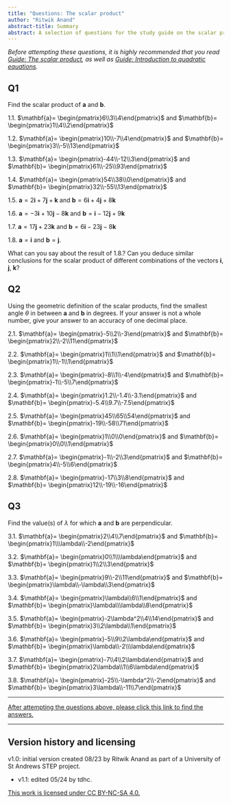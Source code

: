 ```yaml
---
title: "Questions: The scalar product"
author: "Ritwik Anand"
abstract-title: Summary
abstract: A selection of questions for the study guide on the scalar product
---
```


*Before attempting these questions, it is highly recommended that you read [Guide: The scalar product](../studyguides/scalarproduct.qmd), as well as [Guide: Introduction to quadratic equations](../studyguides/introtoquadratics.qmd).*

## Q1 {-}

Find the scalar product of $\mathbf{a}$ and $\mathbf{b}$.

1.1. $\mathbf{a}= \begin{pmatrix}6\\3\\4\end{pmatrix}$ and $\mathbf{b}= \begin{pmatrix}1\\4\\2\end{pmatrix}$

1.2. $\mathbf{a}= \begin{pmatrix}10\\-7\\4\end{pmatrix}$ and $\mathbf{b}= \begin{pmatrix}3\\-5\\13\end{pmatrix}$

1.3. $\mathbf{a}= \begin{pmatrix}-44\\-12\\3\end{pmatrix}$ and $\mathbf{b}= \begin{pmatrix}61\\-25\\93\end{pmatrix}$
 
1.4. $\mathbf{a}= \begin{pmatrix}54\\38\\0\end{pmatrix}$ and $\mathbf{b}= \begin{pmatrix}32\\-55\\13\end{pmatrix}$

1.5. $\mathbf{a}= 2\mathbf{i} + 7\mathbf{j} + \mathbf{k}$ and $\mathbf{b}= 6\mathbf{i} + 4\mathbf{j} + 8\mathbf{k}$

1.6. $\mathbf{a}= -3\mathbf{i} + 10\mathbf{j} - 8\mathbf{k}$ and $\mathbf{b}= \mathbf{i} - 12\mathbf{j} + 9\mathbf{k}$

1.7. $\mathbf{a}= 17\mathbf{j} + 23\mathbf{k}$ and $\mathbf{b}= 6\mathbf{i} - 23\mathbf{j} - 8\mathbf{k}$

1.8. $\mathbf{a}= \mathbf{i}$ and $\mathbf{b}= \mathbf{j}$. 

What can you say about the result of 1.8.? Can you deduce similar conclusions for the scalar product of different combinations of the vectors $\mathbf{i}$, $\mathbf{j}$, $\mathbf{k}$?

## Q2 {-}

Using the geometric definition of the scalar products, find the smallest angle $\theta$ in between $\mathbf{a}$ and $\mathbf{b}$ in degrees. If your answer is not a whole number, give your answer to an accuracy of one decimal place.

2.1. $\mathbf{a}= \begin{pmatrix}-5\\2\\-3\end{pmatrix}$ and $\mathbf{b}= \begin{pmatrix}2\\-2\\11\end{pmatrix}$

2.2. $\mathbf{a}= \begin{pmatrix}1\\1\\1\end{pmatrix}$ and $\mathbf{b}= \begin{pmatrix}1\\-1\\1\end{pmatrix}$

2.3. $\mathbf{a}= \begin{pmatrix}-8\\1\\-4\end{pmatrix}$ and $\mathbf{b}= \begin{pmatrix}-1\\-5\\7\end{pmatrix}$

2.4. $\mathbf{a}= \begin{pmatrix}1.2\\-1.4\\-3.1\end{pmatrix}$ and $\mathbf{b}= \begin{pmatrix}-5.4\\9.7\\-7.5\end{pmatrix}$

2.5. $\mathbf{a}= \begin{pmatrix}45\\65\\54\end{pmatrix}$ and $\mathbf{b}= \begin{pmatrix}-19\\-58\\71\end{pmatrix}$

2.6. $\mathbf{a}= \begin{pmatrix}1\\0\\0\end{pmatrix}$ and $\mathbf{b}= \begin{pmatrix}0\\0\\1\end{pmatrix}$

2.7. $\mathbf{a}= \begin{pmatrix}-1\\-2\\3\end{pmatrix}$ and $\mathbf{b}= \begin{pmatrix}4\\-5\\6\end{pmatrix}$

2.8. $\mathbf{a}= \begin{pmatrix}-17\\3\\8\end{pmatrix}$ and $\mathbf{b}= \begin{pmatrix}12\\-19\\-16\end{pmatrix}$

## Q3 {-}

Find the value(s) of $\lambda$ for which $\mathbf{a}$ and $\mathbf{b}$ are perpendicular.

3.1. $\mathbf{a}= \begin{pmatrix}2\\4\\7\end{pmatrix}$ and $\mathbf{b}= \begin{pmatrix}1\\\lambda\\-2\end{pmatrix}$

3.2. $\mathbf{a}= \begin{pmatrix}0\\1\\\lambda\end{pmatrix}$ and $\mathbf{b}= \begin{pmatrix}1\\2\\3\end{pmatrix}$

3.3. $\mathbf{a}= \begin{pmatrix}9\\-2\\11\end{pmatrix}$ and $\mathbf{b}= \begin{pmatrix}\lambda\\-\lambda\\3\end{pmatrix}$ 

3.4. $\mathbf{a}= \begin{pmatrix}\lambda\\6\\1\end{pmatrix}$ and $\mathbf{b}= \begin{pmatrix}\lambda\\\lambda\\8\end{pmatrix}$ 

3.5. $\mathbf{a}= \begin{pmatrix}-2\lambda^2\\4\\14\end{pmatrix}$ and $\mathbf{b}= \begin{pmatrix}3\\2\lambda\\1\end{pmatrix}$ 

3.6. $\mathbf{a}= \begin{pmatrix}-5\\9\\2\lambda\end{pmatrix}$ and $\mathbf{b}= \begin{pmatrix}\lambda\\-2\\\lambda\end{pmatrix}$

3.7. $\mathbf{a}= \begin{pmatrix}-7\\4\\2\lambda\end{pmatrix}$ and $\mathbf{b}= \begin{pmatrix}2\lambda\\1\\6\lambda\end{pmatrix}$

3.8. $\mathbf{a}= \begin{pmatrix}-25\\-\lambda^2\\-2\end{pmatrix}$ and $\mathbf{b}= \begin{pmatrix}3\lambda\\-11\\7\end{pmatrix}$

---

[After attempting the questions above, please click this link to find the answers.](../answers/as-scalarproduct.qmd)

---

## Version history and licensing {-}

v1.0: initial version created 08/23 by Ritwik Anand as part of a University of St Andrews STEP project.

  - v1.1: edited 05/24 by tdhc.

[This work is licensed under CC BY-NC-SA 4.0.](https://creativecommons.org/licenses/by-nc-sa/4.0/?ref=chooser-v1)
